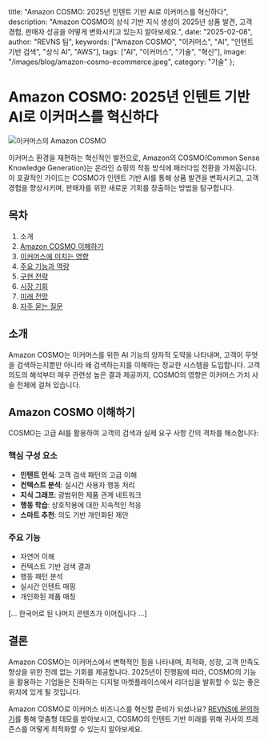   title: "Amazon COSMO: 2025년 인텐트 기반 AI로 이커머스를 혁신하다",
  description: "Amazon COSMO의 상식 기반 지식 생성이 2025년 상품 발견, 고객 경험, 판매자 성공을 어떻게 변화시키고 있는지 알아보세요.",
  date: "2025-02-08",
  author: "REVNS 팀",
  keywords: ["Amazon COSMO", "이커머스", "AI", "인텐트 기반 검색", "상식 AI", "AWS"],
  tags: ["AI", "이커머스", "기술", "혁신"],
  image: "/images/blog/amazon-cosmo-ecommerce.jpeg",
  category: "기술"
};

# Amazon COSMO: 2025년 인텐트 기반 AI로 이커머스를 혁신하다

![이커머스의 Amazon COSMO](/images/blog/amazon-cosmo-ecommerce.jpeg)

이커머스 환경을 재편하는 혁신적인 발전으로, Amazon의 COSMO(Common Sense Knowledge Generation)는 온라인 쇼핑의 작동 방식에 패러다임 전환을 가져옵니다. 이 포괄적인 가이드는 COSMO가 인텐트 기반 AI를 통해 상품 발견을 변화시키고, 고객 경험을 향상시키며, 판매자를 위한 새로운 기회를 창출하는 방법을 탐구합니다.

## 목차

1. 소개
2. [Amazon COSMO 이해하기](#cosmo-understanding)
3. [이커머스에 미치는 영향](#impact-on-ecommerce)
4. [주요 기능과 역량](#key-features)
5. [구현 전략](#implementation)
6. [시장 기회](#market-opportunities)
7. [미래 전망](#future-outlook)
8. [자주 묻는 질문](#faq)

## 소개

Amazon COSMO는 이커머스를 위한 AI 기능의 양자적 도약을 나타내며, 고객이 무엇을 검색하는지뿐만 아니라 왜 검색하는지를 이해하는 정교한 시스템을 도입합니다. 고객 의도의 해석부터 매우 관련성 높은 결과 제공까지, COSMO의 영향은 이커머스 가치 사슬 전체에 걸쳐 있습니다.

## Amazon COSMO 이해하기

COSMO는 고급 AI를 활용하여 고객의 검색과 실제 요구 사항 간의 격차를 해소합니다:

### 핵심 구성 요소
- **인텐트 인식**: 고객 검색 패턴의 고급 이해
- **컨텍스트 분석**: 실시간 사용자 행동 처리
- **지식 그래프**: 광범위한 제품 관계 네트워크
- **행동 학습**: 상호작용에 대한 지속적인 적응
- **스마트 추천**: 의도 기반 개인화된 제안

### 주요 기능
- 자연어 이해
- 컨텍스트 기반 검색 결과
- 행동 패턴 분석
- 실시간 인텐트 매핑
- 개인화된 제품 매칭

[... 한국어로 된 나머지 콘텐츠가 이어집니다 ...]

## 결론

Amazon COSMO는 이커머스에서 변혁적인 힘을 나타내며, 최적화, 성장, 고객 만족도 향상을 위한 전례 없는 기회를 제공합니다. 2025년이 진행됨에 따라, COSMO의 기능을 활용하는 기업들은 진화하는 디지털 마켓플레이스에서 리더십을 발휘할 수 있는 좋은 위치에 있게 될 것입니다.

Amazon COSMO로 이커머스 비즈니스를 혁신할 준비가 되셨나요? [REVNS에 문의하기](https://www.revns.com/contact)를 통해 맞춤형 데모를 받아보시고, COSMO의 인텐트 기반 미래를 위해 귀사의 프레즌스를 어떻게 최적화할 수 있는지 알아보세요. 